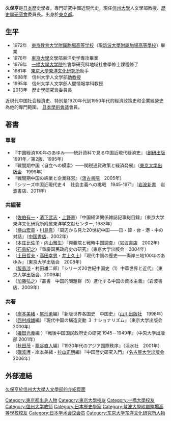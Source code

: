 {{rough translation}}
{{unreferenced|time=2016-09-27T03:48:27+00:00}}
{{japanese|japanese=久保 亨|kana=くぼ とおる|romaji=Kubo Tooru}}
'''久保亨'''{{BD|1953年|3月30日||}}是[[日本|日本]]歷史學者，專門研究中國近現代史，現任[[信州大學|信州大學]]人文學部教授、[[歷史學研究會|歷史學研究會]]委員長。出身於[[東京都|東京都]]。

==生平==
*1972年　[[東京教育大学附属駒場高等学校|東京教育大学附属駒場高等学校]]（現[[筑波大學附屬駒場高等學校|筑波大學附屬駒場高等學校]]）畢業
*1976年　[[東京大學|東京大學]]文學部東洋史学專攻畢業
*1979年　[[一橋大學|一橋大學]][[大学院|大学院]]社會學研究科地域社會學修士課程修了
*1981年　[[東京大學東洋文化研究所|東京大學東洋文化研究所]]助手
*1988年　信州大学人文学部[[助教授|助教授]]
*1995年　信州大学人文学部人間情報学科教授
*2013年　[[歷史學研究會|歷史學研究會]]委員長

近現代中国社会經濟史、特別是1920年代到1950年代的經濟政策史和企業經營史為他的專門範圍。
[[日本學術會議|日本學術會議]]會員。

==著書==
===單著===
*『中国経済100年のあゆみ――統計資料で見る中国近現代経済史』（[[創研出版|創研出版]]　1991年／第2版、1995年）
*『戦間期中国〈自立への模索〉――関税通貨政策と経済発展』（[[東京大学出版会|東京大学出版会]]　1999年）
*『戦間期中国の綿業と企業経営』（[[汲古書院|汲古書院]]　2005年）
*『シリーズ中国近現代史４　社会主義への挑戦　1945-1971』（[[岩波新書|岩波新書]]　岩波書店、2011年）

===共編著===
*（[[佐伯有一|佐伯有一]]・[[濱下武志|濱下武志]]・[[上野章|上野章]]）『中国経済関係雑誌記事総目録』（東京大学東洋文化研究所附属東洋学文献センター, 1983年）
*（[[横山宏章|横山宏章]]・[[川島真|川島真]]）『周辺から見た20世紀中国――日・韓・台・港・中の対話』（[[中国書店|中国書店]]、2002年）
*（[[本庄比佐子|本庄比佐子]]・[[内山雅生|内山雅生]]）『興亜院と戦時中国調査』（[[岩波書店|岩波書店]]　2002年）
*（[[石島紀之|石島紀之]]）『重慶国民政府史の研究』（東京大学出版会　2004年）
*（[[土田哲夫|土田哲夫]]・[[高田幸男|高田幸男]]・[[井上久士|井上久士]]）『現代中国の歴史――両岸三地100年のあゆみ』（東京大学出版会　2008年）
*（[[飯島渉|飯島渉]]・村田雄二郎）『シリーズ20世紀中国史（1）中華世界と近代』（東京大学出版会、2009年）
*（[[加藤弘之_(経済学者)|加藤弘之]]）『叢書　中国的問題群（5）進化する中国の資本主義』（岩波書店、2009年） 

===共著===
*（[[岸本美緒|岸本美緒]]・[[尾形勇|尾形勇]]編）『新版世界各国史　中国史』（[[山川出版社|山川出版社]]　1998年）
*（[[西村成雄|西村成雄]]編）『現代中国の構造変動 ３ ナショナリズム』（東京大学出版会 2000年）
*（[[姫田光義|姫田光義]]編 ）『戦後中国国民政府史の研究 1945－1949年』（中央大学出版部  2001年）
*（[[秋田茂|秋田茂]]・[[籠谷直人|籠谷直人]]編）『1930年代のアジア国際秩序』（渓水社　2001年）
*（[[礪波護|礪波護]]・岸本美緒・[[杉山正明|杉山正明]]編）『中国歴史研究入門』（[[名古屋大学出版会|名古屋大学出版会]]　2006年）
== 外部連結 ==
[https://www.shinshu-u.ac.jp/faculty/arts/prof/kubo_1/ 久保亨於信州大大學人文學部的介紹頁面] {{Wayback|url=https://www.shinshu-u.ac.jp/faculty/arts/prof/kubo_1/ |date=20200927111632 }}{{Ja}}

{{Authority control}}
{{DEFAULTSORT:Kubo}}
[[Category:東京都出身人物|Category:東京都出身人物]]
[[Category:東京大學校友|Category:東京大學校友]]
[[Category:一橋大學校友|Category:一橋大學校友]]
[[Category:信州大学教师|Category:信州大学教师]]
[[Category:日本歷史學家|Category:日本歷史學家]]
[[Category:筑波大學附屬駒場高等學校校友|Category:筑波大學附屬駒場高等學校校友]]
[[Category:日本学术会议会员|Category:日本学术会议会员]]
[[Category:东京大学东洋文化研究所人物|Category:东京大学东洋文化研究所人物]]